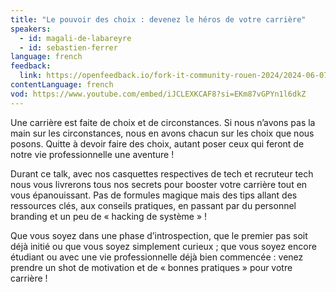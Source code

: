```yaml
---
title: "Le pouvoir des choix : devenez le héros de votre carrière"
speakers:
  - id: magali-de-labareyre
  - id: sebastien-ferrer
language: french
feedback:
  link: https://openfeedback.io/fork-it-community-rouen-2024/2024-06-07/Oybedxyf0lEpgJhwaj4e
contentLanguage: french
vod: https://www.youtube.com/embed/iJCLEXKCAF8?si=EKm87vGPYn1l6dkZ
---
```


Une carrière est faite de choix et de circonstances. Si nous n’avons pas la main sur les circonstances, nous en avons chacun sur les choix que nous posons. Quitte à devoir faire des choix, autant poser ceux qui feront de notre vie professionnelle une aventure !

Durant ce talk, avec nos casquettes respectives de tech et recruteur tech nous vous livrerons tous nos secrets pour booster votre carrière tout en vous épanouissant.
Pas de formules magique mais des tips allant des ressources clés, aux conseils pratiques, en passant par du personnel branding et un peu de « hacking de système » !

Que vous soyez dans une phase d’introspection, que le premier pas soit déjà initié ou que vous soyez simplement curieux ; que vous soyez encore étudiant ou avec une vie professionnelle déjà bien commencée : venez prendre un shot de motivation et de « bonnes pratiques » pour votre carrière !

